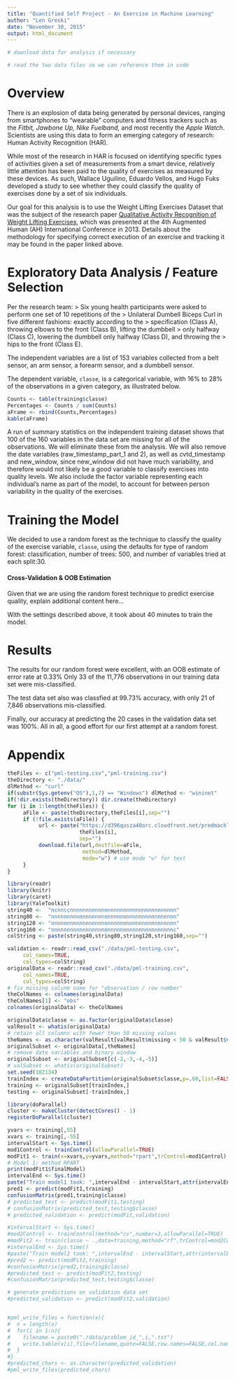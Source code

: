 ```yaml
---
title: "Quantified Self Project - An Exercise in Machine Learning"
author: "Len Greski"
date: "November 30, 2015"
output: html_document
---
```


```r
# download data for analysis if necessary
```

```r
# read the two data files so we can reference them in code 
```

# Overview

There is an explosion of data being generated by personal devices, ranging from smartphones to "wearable" computers and fitness trackers such as the *Fitbit, Jawbone Up, Nike Fuelband,* and most recently the *Apple Watch*. Scientists are using this data to form an emerging category of research: Human Activity Recognition (HAR). 

While most of the research in HAR is focused on identifying specific types of activities given a set of measurements from a smart device, relatively little attention has been paid to the quality of exercises as measured by these devices. As such, Wallace Uguilino, Eduardo Vellos, and Hugo Fuks developed a study to see whether they could classify the quality of exercises done by a set of six individuals.  

Our goal for this analysis is to use the Weight Lifting Exercises Dataset that was the subject of the research paper [Qualitative Activity Recognition of Weight Lifting Exercises](http://groupware.les.inf.puc-rio.br/work.jsf?p1=11201), which was presented at the 4th Augmented Human (AH) International Conference in 2013. Details about the methodology for specifying correct execution of an exercise and tracking it may be found in the paper linked above. 

# Exploratory Data Analysis / Feature Selection

Per the research team:
 > Six young health participants were asked to perform one set of 10 repetitions of the 
 > Unilateral Dumbell Biceps Curl in five different fashions: exactly according to the
 > specification (Class A), throwing elbows to the front (Class B), lifting the dumbbell
 > only halfway (Class C), lowering the dumbbell only halfway (Class D), and throwing the
 > hips to the front (Class E).

The independent variables are a list of 153 variables collected from a belt sensor, an arm sensor, a forearm sensor, and a dumbbell sensor. 

The dependent variable, `classe`, is a categorical variable, with 16% to 28% of the observations in a given category, as illustrated below. 

```r
Counts <- table(training$classe)
Percentages <- Counts / sum(Counts)
aFrame <- rbind(Counts,Percentages)
kable(aFrame)
```

A run of summary statistics on the independent training dataset shows that 100 of the 160 variables in the data set are missing for all of the observations. We will eliminate these from the analysis. We will also remove the date variables (raw_timestamp_part_1 and 2), as well as cvtd_timestamp and new_window, since new_window did not have much variability, and therefore would not likely be a good variable to classify exercises into quality levels. We also include the factor variable representing each individual's name as part of the model, to account for between person variability in the quality of the exercises. 

# Training the Model

We decided to use a random forest as the technique to classify the quality of the exercise variable, `classe`, using the defaults for type of random forest: classification, number of trees: 500, and number of variables tried at each split:30. 

#### Cross-Validation & OOB Estimation
Given that we are using the random forest technique to predict exercise quality, explain additional content here... 

With the settings described above, it took about 40 minutes to train the model. 

# Results

The results for our random forest were excellent, with an OOB estimate of error rate at 0.33% Only 33 of the 11,776 observations in our training data set were mis-classified. 

The test data set also was classfied at 99.73% accuracy, with only 21 of 7,846 observations mis-classified. 

Finally, our accuracy at predicting the 20 cases in the validation data set was 100%.  All in all, a good effort for our first attempt at a random forest. 

# Appendix

```r
theFiles <- c("pml-testing.csv","pml-training.csv")
theDirectory <- "./data/"
dlMethod <- "curl"
if(substr(Sys.getenv("OS"),1,7) == "Windows") dlMethod <- "wininet"
if(!dir.exists(theDirectory)) dir.create(theDirectory)
for (i in 1:length(theFiles)) {
     aFile <- paste(theDirectory,theFiles[i],sep="")
     if (!file.exists(aFile)) {
          url <- paste("https://d396qusza40orc.cloudfront.net/predmachlearn/",
                       theFiles[i],
                       sep="")
          download.file(url,destfile=aFile,
                        method=dlMethod,
                        mode="w") # use mode "w" for text 
     }
}
```


```r
library(readr)
library(knitr)
library(caret)
library(YaleToolkit)
string40 <-  "ncnnccnnnnnnnnnnnnnnnnnnnnnnnnnnnnnnnnnn"
string80 <-  "nnnnnnnnnnnnnnnnnnnnnnnnnnnnnnnnnnnnnnnn"
string120 <- "nnnnnnnnnnnnnnnnnnnnnnnnnnnnnnnnnnnnnnnn"
string160 <- "nnnnnnnnnnnnnnnnnnnnnnnnnnnnnnnnnnnnnnnc"
colString <- paste(string40,string80,string120,string160,sep="")

validation <- readr::read_csv("./data/pml-testing.csv",
     col_names=TRUE,
     col_types=colString)
originalData <- readr::read_csv("./data/pml-training.csv",
     col_names=TRUE,
     col_types=colString)
# fix missing colunm name for "observation / row number"
theColNames <- colnames(originalData)
theColNames[1] <- "obs"
colnames(originalData) <- theColNames

originalData$classe <- as.factor(originalData$classe)
valResult <- whatis(originalData)
# retain all columns with fewer than 50 missing values
theNames <- as.character(valResult[valResult$missing < 50 & valResult$variable.name != "obs",1])
originalSubset <- originalData[,theNames]
# remove date variables and binary window 
originalSubset <- originalSubset[c(-2,-3,-4,-5)]
# valSubset <- whatis(originalSubset)
set.seed(102134)
trainIndex <- createDataPartition(originalSubset$classe,p=.60,list=FALSE)
training <- originalSubset[trainIndex,]
testing <- originalSubset[-trainIndex,]

```

```r
library(doParallel)
cluster <- makeCluster(detectCores() - 1)
registerDoParallel(cluster)

```

```r
yvars <- training[,55]
xvars <- training[,-55]
intervalStart <- Sys.time()
mod1Control <- trainControl(allowParallel=TRUE)
modFit1 <- train(x=xvars,y=yvars,method="rpart",trControl=mod1Control)
# Model 1: method RPART
print(modFit1$finalModel)
intervalEnd <- Sys.time()
paste("Train model1 took: ",intervalEnd - intervalStart,attr(intervalEnd - intervalStart,"units"))
pred1 <- predict(modFit1,training)
confusionMatrix(pred1,training$classe)
# predicted_test <- predict(modFit1,testing)
# confusionMatrix(predicted_test,testing$classe)
# predicted_validation <- predict(modFit,validation)
```

```r

#intervalStart <- Sys.time()
#mod2Control <- trainControl(method="cv",number=3,allowParallel=TRUE)
#modFit2 <- train(classe ~ .,data=training,method="rf",trControl=mod2Control)
#intervalEnd <- Sys.time()
#paste("Train model2 took: ",intervalEnd - intervalStart,attr(intervalEnd - #intervalStart,"units"))
#pred2 <- predict(modFit2,training)
#confusionMatrix(pred2,training$classe)
#predicted_test <- predict(modFit2,testing)
#confusionMatrix(predicted_test,testing$classe)
```



```r
# generate predictions on validation data set 
#predicted_validation <- predict(modFit2,validation)


#pml_write_files = function(x){
#  n = length(x)
#  for(i in 1:n){
#    filename = paste0("./data/problem_id_",i,".txt")
#    write.table(x[i],file=filename,quote=FALSE,row.names=FALSE,col.names=FALSE)
#  }
#}
#predicted_chars <- as.character(predicted_validation)
#pml_write_files(predicted_chars)

```

